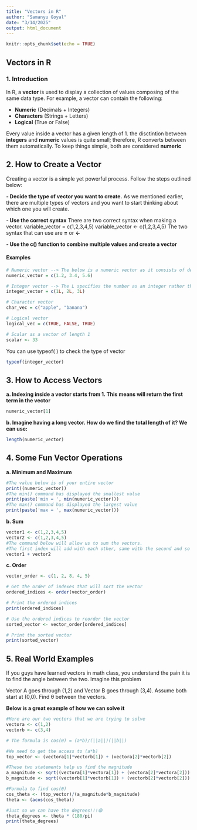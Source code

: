 ```yaml
---
title: "Vectors in R"
author: "Samanyu Goyal"
date: "3/14/2025"
output: html_document
---
```


```r
knitr::opts_chunk$set(echo = TRUE)
```

## Vectors in R  

### 1. Introduction 

In R, a **vector** is used to display a collection of values composing of the same data type.
For example, a vector can contain the following:

- **Numeric** (Decimals + Integers)
- **Characters** (Strings + Letters)
- **Logical** (True or False)

Every value inside a vector has a given length of 1. the disctintion between **integers** and **numeric** values is quite small; therefore, R converts between them automatically. To keep things simple, both are considered **numeric**

## 2. How to Create a Vector

Creating a vector is a simple yet powerful process. Follow the steps outlined below:

**- Decide the type of vector you want to create.**
    As we mentioned earlier, there are multiple types of vectors and you want to start thinking about which one you will create.
    
**- Use the correct syntax**
    There are two correct syntax when making a vector. 
        variable_vector = c(1,2,3,4,5)
        variable_vector <- c(1,2,3,4,5)
    The two syntax that can use are **=** or **<-**
      
**- Use the c() function to combine multiple values and create a vector**

#### Examples  

```r
# Numeric vector --> The below is a numeric vector as it consists of decimal points
numeric_vector = c(1.2, 3.4, 5.6)

# Integer vector --> The L specifies the number as an integer rather than a numeric value
integer_vector = c(1L, 2L, 3L)

# Character vector
char_vec = c("apple", "banana")

# Logical vector
logical_vec = c(TRUE, FALSE, TRUE)

# Scalar as a vector of length 1
scalar <- 33

```
You can use typeof( ) to check the type of vector

```r
typeof(integer_vector)
```

## 3. How to Access Vectors


**a. Indexing inside a vector starts from 1. This means will return the first term in the vector**
```r
numeric_vector[1]
```


**b. Imagine having a long vector. How do we find the total length of it? We can use:**
```r
length(numeric_vector)
```

## 4. Some Fun Vector Operations

**a. Minimum and Maximum**
```r
#The value below is of your entire vector
print((numeric_vector))
#The min() command has displayed the smallest value
print(paste('min = ', min(numeric_vector)))
#The max() command has displayed the largest value
print(paste('max = ', max(numeric_vector)))
```

**b. Sum**
```r
vector1 <- c(1,2,3,4,5)
vector2 <- c(1,2,3,4,5)
#The command below will allow us to sum the vectors. 
#The first index will add with each other, same with the second and so on.
vector1 + vector2
```
**c. Order**
```r
vector_order <- c(1, 2, 8, 4, 5)

# Get the order of indexes that will sort the vector
ordered_indices <- order(vector_order)

# Print the ordered indices
print(ordered_indices)

# Use the ordered indices to reorder the vector
sorted_vector <- vector_order[ordered_indices]

# Print the sorted vector
print(sorted_vector)

```
## 5. Real World Examples
If you guys have learned vectors in math class, you understand the pain it is to find the angle between the two. Imagine this problem

Vector A goes through (1,2) and Vector B goes through (3,4). Assume both start at (0,0). Find θ between the vectors. 

**Below is a great example of how we can solve it**
```r
#Here are our two vectors that we are trying to solve
vectora <- c(1,2)
vectorb <- c(3,4)

# The formula is cos(θ) = (a*b)/(||a||)(||b||)

#We need to get the access to (a*b)
top_vector <- (vectora[1]*vectorb[1]) + (vectora[2]*vectorb[2])

#These two statements help us find the magnitude
a_magnitude <- sqrt((vectora[1]*vectora[1]) + (vectora[2]*vectora[2]))
b_magnitude <- sqrt((vectorb[1]*vectorb[1]) + (vectorb[2]*vectorb[2]))

#Formula to find cos(θ)
cos_theta <- (top_vector)/(a_magnitude*b_magnitude)
theta <- (acos(cos_theta))

#Just so we can have the degrees!!!😁
theta_degrees <- theta * (180/pi)
print(theta_degrees)
```


